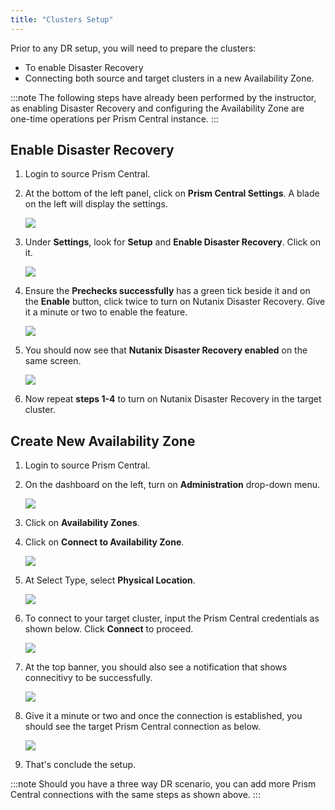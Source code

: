 ```yaml
---
title: "Clusters Setup"
---
```



Prior to any DR setup, you will need to prepare the clusters:

- To enable Disaster Recovery
- Connecting both source and target clusters in a new Availability Zone.

:::note
The following steps have already been performed by the instructor, as enabling Disaster 
Recovery and configuring the Availability Zone are one-time operations per Prism Central instance.
:::

## Enable Disaster Recovery

1.  Login to source Prism Central.

2.  At the bottom of the left panel, click on **Prism Central Settings**. A blade on the left will display
    the settings.

    ![](./img/dr2.png)

3. Under **Settings**, look for **Setup** and **Enable Disaster Recovery**. Click on it.

    ![](./img/dr3.png)

4. Ensure the **Prechecks successfully** has a green tick beside it and on the **Enable** button,
   click twice to turn on Nutanix Disaster Recovery. Give it a minute or two to enable the feature.
    
    ![](./img/dr4.png)

5. You should now see that **Nutanix Disaster Recovery enabled** on the same screen.

    ![](./img/dr5.png)

6. Now repeat **steps 1-4** to turn on Nutanix Disaster Recovery in the target cluster.

## Create New Availability Zone

1. Login to source Prism Central.

2. On the dashboard on the left, turn on **Administration** drop-down menu.
   
   ![](./img/az2.png)
   

3. Click on **Availability Zones**.

4. Click on **Connect to Availability Zone**.

   ![](./img/az4.png) 

5. At Select Type, select **Physical Location**.

   ![](./img/az5.png) 

6. To connect to your target cluster, input the Prism Central credentials as shown below. Click **Connect**
   to proceed.

   ![](./img/az6.png)

7. At the top banner, you should also see a notification that shows connecitivy to be successfully.

   ![](./img/az7.png)

8. Give it a minute or two and once the connection is established, you should see the target Prism Central 
connection as below.

   ![](./img/az8.png)

8. That's conclude the setup.

:::note
Should you have a three way DR scenario, you can add more Prism Central connections 
with the same steps as shown above.
:::




   



